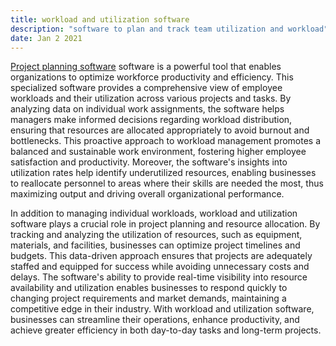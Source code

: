 ```yaml
---
title: workload and utilization software
description: "software to plan and track team utilization and workload"
date: Jan 2 2021
---
```



[Project planning software](https://www.kelloo.com/resource-planning-software/ "workload and utlization software") software is a powerful tool that enables organizations to optimize workforce productivity and efficiency. This specialized software provides a comprehensive view of employee workloads and their utilization across various projects and tasks. By analyzing data on individual work assignments, the software helps managers make informed decisions regarding workload distribution, ensuring that resources are allocated appropriately to avoid burnout and bottlenecks. This proactive approach to workload management promotes a balanced and sustainable work environment, fostering higher employee satisfaction and productivity. Moreover, the software's insights into utilization rates help identify underutilized resources, enabling businesses to reallocate personnel to areas where their skills are needed the most, thus maximizing output and driving overall organizational performance.

In addition to managing individual workloads, workload and utilization software plays a crucial role in project planning and resource allocation. By tracking and analyzing the utilization of resources, such as equipment, materials, and facilities, businesses can optimize project timelines and budgets. This data-driven approach ensures that projects are adequately staffed and equipped for success while avoiding unnecessary costs and delays. The software's ability to provide real-time visibility into resource availability and utilization enables businesses to respond quickly to changing project requirements and market demands, maintaining a competitive edge in their industry. With workload and utilization software, businesses can streamline their operations, enhance productivity, and achieve greater efficiency in both day-to-day tasks and long-term projects.